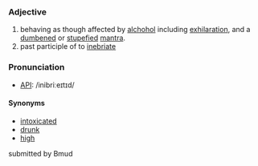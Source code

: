 === Adjective ===
# behaving as though affected by [[alchohol]] including [[exhilaration]], and a [[dumbened]] or [[stupefied]] [[mantra]].
# past participle of to [[inebriate]]

=== Pronunciation ===
*[[w:IPA|API]]: /inibriːeɪtɪd/

==== Synonyms ====
*[[intoxicated]]
*[[drunk]]
*[[high]]

submitted by Bmud